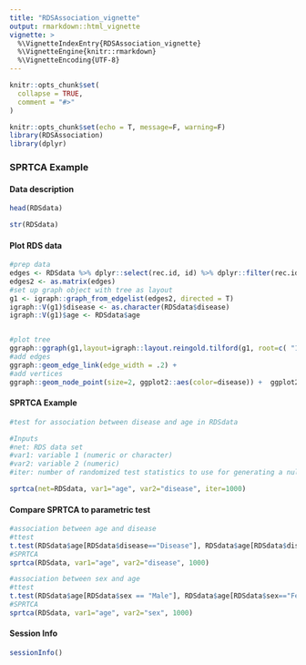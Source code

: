 ```yaml
---
title: "RDSAssociation_vignette"
output: rmarkdown::html_vignette
vignette: >
  %\VignetteIndexEntry{RDSAssociation_vignette}
  %\VignetteEngine{knitr::rmarkdown}
  %\VignetteEncoding{UTF-8}
---
```


```r
knitr::opts_chunk$set(
  collapse = TRUE,
  comment = "#>"
)
```

```r
knitr::opts_chunk$set(echo = T, message=F, warning=F)
library(RDSAssociation)
library(dplyr)
```

### SPRTCA Example 

#### Data description
```r
head(RDSdata)

str(RDSdata)
```


#### Plot RDS data 
```r
#prep data
edges <- RDSdata %>% dplyr::select(rec.id, id) %>% dplyr::filter(rec.id!=0)
edges2 <- as.matrix(edges)
#set up graph object with tree as layout
g1 <- igraph::graph_from_edgelist(edges2, directed = T)
igraph::V(g1)$disease <- as.character(RDSdata$disease)
igraph::V(g1)$age <- RDSdata$age


#plot tree
ggraph::ggraph(g1,layout=igraph::layout.reingold.tilford(g1, root=c( "1","3","4","5", "2"), rootlevel=c(10,1,10,1,1) )) + 
#add edges
ggraph::geom_edge_link(edge_width = .2) +
#add vertices
ggraph::geom_node_point(size=2, ggplot2::aes(color=disease)) +  ggplot2::theme_void() +  ggplot2::scale_shape_manual(name = "disease",  values = c(22, 21))+  ggplot2::theme( plot.background =  ggplot2::element_rect(fill="white"), legend.position = "top") +  ggplot2::scale_color_manual(name="", values=c( "red", "black")) 
```

#### SPRTCA Example
```r
#test for association between disease and age in RDSdata

#Inputs
#net: RDS data set 
#var1: variable 1 (numeric or character)
#var2: variable 2 (numeric)
#iter: number of randomized test statistics to use for generating a null distribution. Deafult is 5000 which is the recommended minimum in practice. Here we use 1000 to speed up examples. 

sprtca(net=RDSdata, var1="age", var2="disease", iter=1000)
```


#### Compare SPRTCA to parametric test
```r
#association between age and disease
#ttest
t.test(RDSdata$age[RDSdata$disease=="Disease"], RDSdata$age[RDSdata$disease=="No Disease"], var.equal = T)
#SPRTCA
sprtca(RDSdata, var1="age", var2="disease", 1000)

#association between sex and age
#ttest
t.test(RDSdata$age[RDSdata$sex == "Male"], RDSdata$age[RDSdata$sex=="Female"], var.equal = T)
#SPRTCA
sprtca(RDSdata, var1="age", var2="sex", 1000)

```

#### Session Info
```r
sessionInfo()
```
